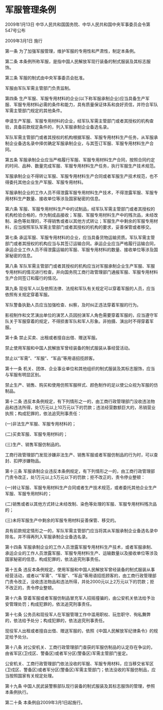 # 军服管理条例

2009年1月13日 中华人民共和国国务院、中华人民共和国中央军事委员会令第547号公布

2009年3月1日 施行

  

第一条 为了加强军服管理，维护军服的专用性和严肃性，制定本条例。

第二条 本条例所称军服，是指中国人民解放军现行装备的制式服装及其标志服饰。

第三条 军服的制式由中央军事委员会批准。

军服由军队军需主管部门负责监制。

第四条 生产军服、军服专用材料的企业(以下称军服承制企业)应当具备生产军服、军服专用材料必需的条件和能力，具有质量保证体系和良好资信，并符合军队军需主管部门规定的其他条件。

申请生产军服、军服专用材料的企业，经军队军需主管部门或者其授权的机构查验，具备前款规定条件的，列入军服承制企业备选名录。

军队军需主管部门或者其授权的机构根据军服、军服专用材料生产任务，从军服承制企业备选名录中择优确定军服承制企业，与其签订军服、军服专用材料生产合同。

第五条 军服承制企业应当严格履行军服、军服专用材料生产合同，按照合同约定的时间、品种、数量完成军服、军服专用材料生产任务，执行军服生产技术规范。

军服承制企业不得转让军服、军服专用材料生产合同或者军服生产技术规范，也不得委托其他企业生产军服、军服专用材料。

军服承制企业的工作人员不得泄露军服专用材料生产技术，不得泄露军服、军服专用材料生产数量、接收单位等涉及国家秘密的信息。

第六条 军服、军服专用材料生产中的试制品，经军队军需主管部门或者其授权的机构检验合格的，作为制成品接收；军服、军服专用材料生产中的残次品，未经改制、染色等处理的，不得销售或者以其他方式转让；军服生产中剩余的军服专用材料，应当按照军队军需主管部门或者其授权的机构的要求，妥善保管或者移交。

第七条 承运军服、军服专用材料的企业，应当具备货物运输资质。军队军需主管部门或者其授权的机构应当与其签订运输合同。承运企业应当严格履行运输合同，承运企业工作人员不得泄露运输的军服、军服专用材料的数量、接收单位等涉及国家秘密的信息。

第八条 军队军需主管部门或者其授权的机构应当对军服承制企业生产军服、军服专用材料的情况进行检查，并向国务院工商行政管理部门通报军服、军服专用材料生产合同签订和履行的情况。

第九条 现役军人以及依照法律、法规和军队有关规定可以穿着军服的人员，应当依照有关规定穿着军服。

军队警备执勤人员应当加强检查、纠察，及时纠正违法穿着军服的行为。

影视制作和文艺演出单位的演艺人员因扮演军人角色需要穿着军服的，应当遵守军队关于军服穿着的规定，不得损害军队和军人形象。非拍摄、演出时不得穿着军服。

第十条 禁止买卖、出租或者擅自出借、赠送军服。

禁止使用军服和中国人民解放军曾经装备的制式服装从事经营活动。

禁止以“军需”、“军服”、“军品”等用语招揽顾客。

第十一条 机关、团体、企业事业单位和其他组织的制式服装及其标志服饰，应当与军服有明显区别。

禁止生产、销售、购买和使用仿照军服样式、颜色制作的足以使公众视为军服的仿制品。

第十二条 违反本条例规定，有下列情形之一的，由工商行政管理部门没收违法物品和违法所得，处1万元以上10万元以下的罚款；违法经营数额巨大的，吊销营业执照；构成犯罪的，依法追究刑事责任：

(一)非法生产军服、军服专用材料的；

(二)买卖军服、军服专用材料的；

(三)生产、销售军服仿制品的。

工商行政管理部门发现涉嫌非法生产、销售军服或者军服仿制品的行为时，可以查封、扣押涉嫌物品。

第十三条 军服承制企业违反本条例规定，有下列情形之一的，由工商行政管理部门责令改正，处1万元以上5万元以下的罚款；拒不改正的，责令停业整顿：

(一)转让军服、军服专用材料生产合同或者生产技术规范，或者委托其他企业生产军服、军服专用材料的；

(二)销售或者以其他方式转让未经改制、染色等处理的军服、军服专用材料残次品的；

(三)未将军服生产中剩余的军服专用材料妥善保管、移交的。

具有前款规定情形之一的，军队军需主管部门应当将其从军服承制企业备选名录中除名，并不得再列入军服承制企业备选名录。

第十四条 军服承制企业的工作人员泄露军服专用材料生产技术，或者军服承制、承运企业的工作人员泄露军服、军服专用材料生产、运输数量以及接收单位等涉及国家秘密的信息，构成犯罪的，依法追究刑事责任。

第十五条 违反本条例规定，使用军服和中国人民解放军曾经装备的制式服装从事经营活动，或者以“军需”、“军服”、“军品”等用语招揽顾客的，由工商行政管理部门责令改正，没收违法物品和违法所得，并处2000元以上2万元以下的罚款；拒不改正的，责令停业整顿。

第十六条 穿着军服或者军服仿制品冒充军人招摇撞骗的，由公安机关依法给予治安管理处罚；构成犯罪的，依法追究刑事责任。

第十七条 公务员和现役军人在军服管理工作中滥用职权、玩忽职守、徇私舞弊的，依法给予处分；构成犯罪的，依法追究刑事责任。

现役军人出租或者擅自出借、赠送军服的，依照《中国人民解放军纪律条令》的规定给予处分。

第十八条 对公安机关、工商行政管理部门查获的军服仿制品的认定存在争议的，由省军区(卫戍区、警备区)或者军分区(警备区)军需主管部门鉴定。

公安机关、工商行政管理部门依法没收的军服、军服专用材料，应当移交省军区(卫戍区、警备区)或者军分区(警备区)军需主管部门；依法没收的军服仿制品，应当按照国家有关规定处理。

第十九条 中国人民武装警察部队现行装备的制式服装及其标志服饰的管理，参照本条例执行。

第二十条 本条例自2009年3月1日起施行。